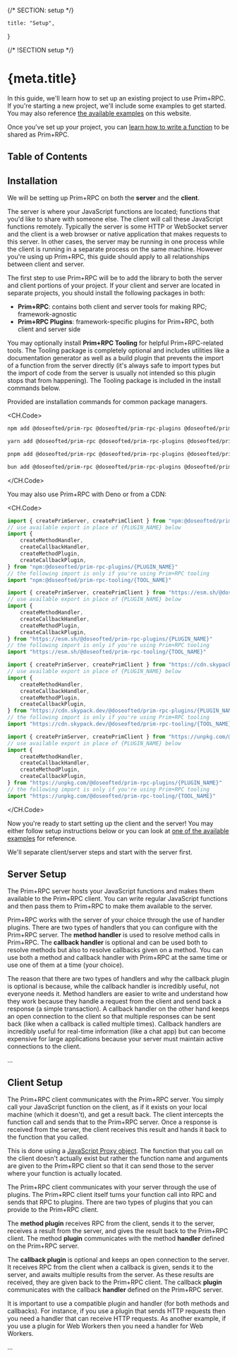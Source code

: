 {/* SECTION: setup */}

	title: "Setup",
}

{/* !SECTION setup */}

# {meta.title}

In this guide, we'll learn how to set up an existing project to use Prim+RPC. If you're starting a new project, we'll
include some examples to get started. You may also reference [the available examples](/docs/examples) on this website.

Once you've set up your project, you can [learn how to write a function](/docs/usage) to be shared as Prim+RPC.

## Table of Contents

## Installation

We will be setting up Prim+RPC on both the **server** and the **client**.

The server is where your JavaScript functions are located; functions that you'd like to share with someone else. The
client will call these JavaScript functions remotely. Typically the server is some HTTP or WebSocket server and the
client is a web browser or native application that makes requests to this server. In other cases, the server may be
running in one process while the client is running in a separate process on the same machine. However you're using up
Prim+RPC, this guide should apply to all relationships between client and server.

The first step to use Prim+RPC will be to add the library to both the server and client portions of your project. If
your client and server are located in separate projects, you should install the following packages in both:

- **Prim+RPC**: contains both client and server tools for making RPC; framework-agnostic
- **Prim+RPC Plugins**: framework-specific plugins for Prim+RPC, both client and server side

You may optionally install **Prim+RPC Tooling** for helpful Prim+RPC-related tools. The Tooling package is completely
optional and includes utilities like a documentation generator as well as a build plugin that prevents the import of a
function from the server directly (it's always safe to import types but the import of code from the server is usually
not intended so this plugin stops that from happening). The Tooling package is included in the install commands below.

Provided are installation commands for common package managers.

<CH.Code>

```zsh npm
npm add @doseofted/prim-rpc @doseofted/prim-rpc-plugins @doseofted/prim-rpc-tooling
```

```zsh yarn
yarn add @doseofted/prim-rpc @doseofted/prim-rpc-plugins @doseofted/prim-rpc-tooling
```

```zsh pnpm
pnpm add @doseofted/prim-rpc @doseofted/prim-rpc-plugins @doseofted/prim-rpc-tooling
```

```zsh bun
bun add @doseofted/prim-rpc @doseofted/prim-rpc-plugins @doseofted/prim-rpc-tooling
```

</CH.Code>

You may also use Prim+RPC with Deno or from a CDN:

<CH.Code>

```ts Deno
import { createPrimServer, createPrimClient } from "npm:@doseofted/prim-rpc"
// use available export in place of {PLUGIN_NAME} below
import {
	createMethodHandler,
	createCallbackHandler,
	createMethodPlugin,
	createCallbackPlugin,
} from "npm:@doseofted/prim-rpc-plugins/{PLUGIN_NAME}"
// the following import is only if you're using Prim+RPC tooling
import "npm:@doseofted/prim-rpc-tooling/{TOOL_NAME}"
```

```ts esm.sh
import { createPrimServer, createPrimClient } from "https://esm.sh/@doseofted/prim-rpc"
// use available export in place of {PLUGIN_NAME} below
import {
	createMethodHandler,
	createCallbackHandler,
	createMethodPlugin,
	createCallbackPlugin,
} from "https://esm.sh/@doseofted/prim-rpc-plugins/{PLUGIN_NAME}"
// the following import is only if you're using Prim+RPC tooling
import "https://esm.sh/@doseofted/prim-rpc-tooling/{TOOL_NAME}"
```

```ts skypack.dev
import { createPrimServer, createPrimClient } from "https://cdn.skypack.dev/@doseofted/prim-rpc"
// use available export in place of {PLUGIN_NAME} below
import {
	createMethodHandler,
	createCallbackHandler,
	createMethodPlugin,
	createCallbackPlugin,
} from "https://cdn.skypack.dev/@doseofted/prim-rpc-plugins/{PLUGIN_NAME}"
// the following import is only if you're using Prim+RPC tooling
import "https://cdn.skypack.dev/@doseofted/prim-rpc-tooling/{TOOL_NAME}"
```

```ts unpkg.com
import { createPrimServer, createPrimClient } from "https://unpkg.com/@doseofted/prim-rpc"
// use available export in place of {PLUGIN_NAME} below
import {
	createMethodHandler,
	createCallbackHandler,
	createMethodPlugin,
	createCallbackPlugin,
} from "https://unpkg.com/@doseofted/prim-rpc-plugins/{PLUGIN_NAME}"
// the following import is only if you're using Prim+RPC tooling
import "https://unpkg.com/@doseofted/prim-rpc-tooling/{TOOL_NAME}"
```

</CH.Code>

Now you're ready to start setting up the client and the server! You may either follow setup instructions below or you
can look at [one of the available examples](/docs/examples) for reference.

We'll separate client/server steps and start with the server first.

## Server Setup

The Prim+RPC server hosts your JavaScript functions and makes them available to the Prim+RPC client. You can write
regular JavaScript functions and then pass them to Prim+RPC to make them available to the server.

Prim+RPC works with the server of your choice through the use of handler plugins. There are two types of handlers that
you can configure with the Prim+RPC server. The **method handler** is used to resolve method calls in Prim+RPC. The
**callback handler** is optional and can be used both to resolve methods but also to resolve callbacks given on a
method. You can use both a method and callback handler with Prim+RPC at the same time or use one of them at a time (your
choice).

The reason that there are two types of handlers and why the callback plugin is optional is because, while the callback
handler is incredibly useful, not everyone needs it. Method handlers are easier to write and understand how they work
because they handle a request from the client and send back a response (a simple transaction). A callback handler on the
other hand keeps an open connection to the client so that multiple responses can be sent back (like when a callback is
called multiple times). Callback handlers are incredibly useful for real-time information (like a chat app) but can
become expensive for large applications because your server must maintain active connections to the client.

...

## Client Setup

The Prim+RPC client communicates with the Prim+RPC server. You simply call your JavaScript function on the client, as if
it exists on your local machine (which it doesn't), and get a result back. The client intercepts the function call and
sends that to the Prim+RPC server. Once a response is received from the server, the client receives this result and
hands it back to the function that you called.

This is done using a
[JavaScript Proxy object](https://developer.mozilla.org/en-US/docs/Web/JavaScript/Reference/Global_Objects/Proxy). The
function that you call on the client doesn't actually exist but rather the function name and arguments are given to the
Prim+RPC client so that it can send those to the server where your function is actually located.

The Prim+RPC client communicates with your server through the use of plugins. The Prim+RPC client itself turns your
function call into RPC and sends that RPC to plugins. There are two types of plugins that you can provide to the
Prim+RPC client.

The **method plugin** receives RPC from the client, sends it to the server, receives a result from the server, and gives
the result back to the Prim+RPC client. The method **plugin** communicates with the method **handler** defined on the
Prim+RPC server.

The **callback plugin** is optional and keeps an open connection to the server. It receives RPC from the client when a
callback is given, sends it to the server, and awaits multiple results from the server. As these results are received,
they are given back to the Prim+RPC client. The callback **plugin** communicates with the callback **handler** defined
on the Prim+RPC server.

It is important to use a compatible plugin and handler (for both methods and callbacks). For instance, if you use a
plugin that sends HTTP requests then you need a handler that can receive HTTP requests. As another example, if you use a
plugin for Web Workers then you need a handler for Web Workers.

...
